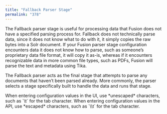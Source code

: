 ```yaml
---
title: "Fallback Parser Stage"
permalink: "378"
---
```


The Fallback parser stage is useful for processing data that Fusion does not have a specified parsing process for. Fallback does not technically parse data, since it does not know what to do with it, it simply copies the raw bytes into a Solr document. If your Fusion parser stage configuration encounters data it does not know how to parse, such as someone’s proprietary data file format, it will copy it as-is, whereas if it encounters recognizable data in more common file types, such as PDFs, Fusion will parse the text and metadata using Tika.

The Fallback parser acts as the final stage that attempts to parse any documents that haven’t been parsed already. More commonly, the parser selects a stage specifically built to handle the data and runs that stage.

<Tip>
When entering configuration values in the UI, use *unescaped* characters, such as `\t` for the tab character. When entering configuration values in the API, use *escaped* characters, such as `\\t` for the tab character.
</Tip>


<SchemaParamFields schema={schema}/>
